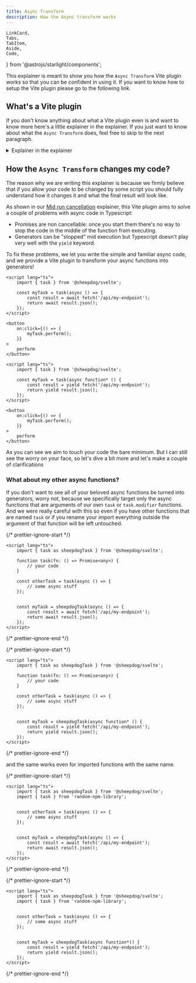 ```yaml
---
title: Async Transform
description: How the Async transform works
---
```


	LinkCard,
	Tabs,
	TabItem,
	Aside,
	Code,
} from '@astrojs/starlight/components';

This explainer is meant to show you how the `Async Transform` Vite plugin works so that you can be
confident in using it. If you want to know how to setup the Vite plugin please go to the following
link.

<LinkCard
	href="getting-started/installation/#setup-the-async-transform"
	title="Setup the Async Transform"
	description="Read the short guide about how to setup the Async Transform"
/>

## What's a Vite plugin

If you don't know anything about what a Vite plugin even is and want to know more here's a
little explainer in the explainer. If you just want to know about what the `Async Transform` does,
feel free to skip to the next paragraph.

<details>
	<summary>Explainer in the explainer</summary>

    A Vite plugin is essentially a small bit of code with a series of methods that Vite will call
    sequentially during the dev and build script.

    Every function is called in a specific moment of the build and can affect it in different ways.

    Here's an example of a simple Vite plugin very similar to one in <BlankLink href="https://vitejs.dev/guide/api-plugin" body="their documentation" />

    <Code lang="ts" code={`

	// name is used during debug
	name: 'simple-transform',
	transform(src, fileName){
		// we only handle our custom file extension
		if(fileName.endsWith('.myext')){
			return {
				// we transform the text in our file
				// to JS
				code: myExtToJs(src),
				// if possible, return a sourcemap to allow for better debugging
				map: null,
			}
		}
	}
};
`}/>

In this case we were handling our own custom file extension and compile that to JS but you can also
use the transform hook to change your JS.

    <Code lang="ts" code={`

	// name is used during debug
	name: 'remove-console-logs',
	transform(src){
		return {
			code: src.replaceAll(/console.log\(.+?\)/g, ""),
			map: null,
		}
	}
};
`}/>

This super simple plugin eliminate every instance of `console.log()` from your code.

<Aside type="caution">
	Don't use this anywhere. It's just a silly example and you should probably
	be a bit more nuanced than `replaceAll` if you want to remove logs from your
	code.
</Aside>

The gist of it is: you can do a lot of cool things with a Vite plugin and we decided to build the
Async Transform to make your life (hopefully) easier!

</details>

## How the `Async Transform` changes my code?

The reason why we are writing this explainer is because we firmly believe that if you allow your code
to be changed by some script you should fully understand how it changes it and what the final result
will look like.

As shown in our [Mid run cancellation](/explainers/mid-run-cancellation) explainer, this Vite plugin
aims to solve a couple of problems with async code in Typescript:

-   Promises are non cancellable: once you start them there's no way to stop the code in the middle of
    the function from executing.
-   Generators can be "stopped" mid execution but Typescript doesn't play very well with the `yield`
    keyword.

To fix these problems, we let you write the simple and familiar async code, and we provide a Vite
plugin to transform your async functions into generators!

<Tabs>

<TabItem label="Before">

```svelte
<script lang="ts">
	import { task } from '@sheepdog/svelte';

	const myTask = task(async () => {
		const result = await fetch('/api/my-endpoint');
		return await result.json();
	});
</script>

<button
	on:click={() => {
		myTask.perform();
	}}
>
	perform
</button>
```

</TabItem>

<TabItem label="After">

```svelte
<script lang="ts">
	import { task } from '@sheepdog/svelte';

	const myTask = task(async function* () {
		const result = yield fetch('/api/my-endpoint');
		return yield result.json();
	});
</script>

<button
	on:click={() => {
		myTask.perform();
	}}
>
	perform
</button>
```

</TabItem>

</Tabs>

As you can see we aim to touch your code the bare minimum. But I can still see the worry on your
face, so let's dive a bit more and let's make a couple of clarifications

### What about my other async functions?

If you don't want to see all of your beloved async functions be turned into generators, worry not,
because we specifically target only the async functions that are arguments of our own
`task` or `task.modifier` functions. And we were really careful with this so even if you have other
functions that are named `task` or if you rename your import everything outside the argument of that
function will be left untouched.

<Tabs>

<TabItem label="Before">

{/* prettier-ignore-start */}

```svelte {"This will remain untouched": 7-10} {"This will still be transformed": 12-16}
<script lang="ts">
	import { task as sheepdogTask } from '@sheepdog/svelte';

	function task(fn: () => Promise<any>) {
		// your code
	}

	const otherTask = task(async () => {
		// some async stuff
	});


	const myTask = sheepdogTask(async () => {
		const result = await fetch('/api/my-endpoint');
		return await result.json();
	});
</script>
```
{/* prettier-ignore-end */}

</TabItem>

<TabItem label="After">

{/* prettier-ignore-start */}

```svelte {"This will remain untouched": 7-10} {"This will still be transformed": 12-16}
<script lang="ts">
	import { task as sheepdogTask } from '@sheepdog/svelte';

	function task(fn: () => Promise<any>) {
		// your code
	}

	const otherTask = task(async () => {
		// some async stuff
	});


	const myTask = sheepdogTask(async function* () {
		const result = yield fetch('/api/my-endpoint');
		return yield result.json();
	});
</script>
```
{/* prettier-ignore-end */}

</TabItem>

</Tabs>

and the same works even for imported functions with the same name.

<Tabs>

<TabItem label="Before">

{/* prettier-ignore-start */}

```svelte {"This will remain untouched": 5-8} {"This will still be transformed": 10-14}
<script lang="ts">
	import { task as sheepdogTask } from '@sheepdog/svelte';
	import { task } from 'random-npm-library';


	const otherTask = task(async () => {
		// some async stuff
	});


	const myTask = sheepdogTask(async () => {
		const result = await fetch('/api/my-endpoint');
		return await result.json();
	});
</script>
```
{/* prettier-ignore-end */}

</TabItem>

<TabItem label="After">

{/* prettier-ignore-start */}

```svelte {"This will remain untouched": 5-8} {"This will still be transformed": 10-14}
<script lang="ts">
	import { task as sheepdogTask } from '@sheepdog/svelte';
	import { task } from 'random-npm-library';


	const otherTask = task(async () => {
		// some async stuff
	});


	const myTask = sheepdogTask(async function*() {
		const result = yield fetch('/api/my-endpoint');
		return yield result.json();
	});
</script>
```
{/* prettier-ignore-end */}

</TabItem>

</Tabs>
